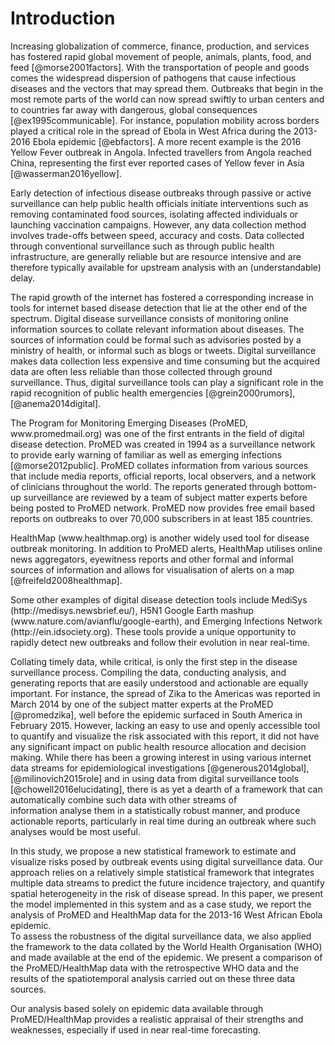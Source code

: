 # Introduction

Increasing globalization of 
commerce, finance, production, and services
has fostered rapid global movement of people, animals, plants, 
food, and feed [@morse2001factors]. With the transportation
of people and goods comes the widespread dispersion of pathogens 
that cause infectious diseases and
the vectors that may spread them. Outbreaks that 
begin in the most remote parts of the world can now
spread swiftly to urban centers and to countries far 
away with dangerous, global consequences [@ex1995communicable]. 
For instance, population mobility across borders played a critical
role in the spread of Ebola in West Africa during the 
2013-2016 Ebola epidemic [@ebfactors].
A more recent example is the 2016 Yellow Fever outbreak in 
Angola. Infected travellers from Angola reached China,
representing the first ever reported cases of Yellow fever in Asia
[@wasserman2016yellow].

Early detection of infectious disease outbreaks through passive or
active surveillance can help public 
health officials initiate interventions such as 
removing contaminated food sources, isolating affected 
individuals or launching vaccination campaigns. However, 
any data collection method involves trade-offs between
speed, accuracy and costs. Data collected through
conventional surveillance such as through public health infrastructure,
are generally reliable but are resource intensive and are 
therefore typically available for upstream
analysis with an (understandable) delay.

The rapid growth of the internet has fostered a
corresponding increase in tools for internet based 
disease detection that lie at the other end of the spectrum.
Digital disease surveillance consists of monitoring 
online information sources to collate relevant 
information about diseases. The sources of information 
could be formal such as advisories posted by a ministry of 
health, or informal such as blogs or tweets. Digital 
surveillance makes data collection less expensive 
and time consuming but the acquired data are 
often less reliable than those collected through 
ground surveillance. Thus, digital 
surveillance tools can play a significant role 
in the rapid recognition of public health emergencies
[@grein2000rumors], [@anema2014digital].


The Program for Monitoring Emerging Diseases 
(ProMED, www.promedmail.org) was 
one of the first entrants in the field of digital 
disease detection. ProMED was created in 1994 as a surveillance
network to provide early warning of familiar as well as emerging 
infections [@morse2012public]. ProMED collates information from 
various sources that include
media reports, official reports, local observers, and a network
of clinicians throughout the world. The reports generated through
bottom-up surveillance are reviewed by a team of subject matter
experts before being posted to ProMED network. ProMED now provides 
free email 
based reports on outbreaks to over 70,000 subscribers in at 
least 185 countries. 

HealthMap (www.healthmap.org) is another widely used 
tool for disease outbreak monitoring. 
In addition to ProMED alerts, HealthMap utilises online news 
aggregators, eyewitness reports and other formal and informal
sources of information and allows for visualisation of alerts 
on a map [@freifeld2008healthmap]. 

Some other examples of digital disease detection tools include 
MediSys (http://medisys.newsbrief.eu/), H5N1 Google Earth mashup
(www.nature.com/avianflu/google-earth), and Emerging Infections 
Network (http://ein.idsociety.org). These tools 
provide a unique opportunity to rapidly 
detect new outbreaks and follow their evolution in near 
real-time. 

Collating timely data, while critical, is only the first 
step in the disease surveillance process. Compiling the data, 
conducting analysis, and generating reports that are 
easily understood and actionable are equally important. 
For instance, the 
spread of Zika to the Americas was reported 
in March 2014 by one of the subject matter experts at the 
ProMED [@promedzika], 
well before the
epidemic surfaced in South America in February 2015.
However, lacking an easy to use and openly accessible tool 
to quantify and visualize the risk associated with this report, 
it did not have any 
significant impact on public health resource allocation and 
decision making.
While there has been a
growing interest in using various internet data streams for 
epidemiological investigations [@generous2014global], 
[@milinovich2015role] and 
in using data from digital surveillance 
tools [@chowell2016elucidating], 
there is as yet a dearth of a
framework that can automatically combine such data with other 
streams of  
information analyse them in a statistically robust manner, 
and produce actionable reports, particularly in real time 
during an outbreak where such analyses would be most useful.


In this study, we propose a new statistical framework
to estimate and visualize risks posed by
outbreak events using digital surveillance data. 
Our approach relies on a relatively simple statistical
framework that integrates multiple data streams to
predict the future incidence trajectory, and 
quantify spatial heterogeneity in the risk of disease spread. 
In this paper, we present the model implemented in this system and as
a case study, we report the analysis of  ProMED and HealthMap data
for the 2013-16 West African Ebola epidemic.  
To assess the robustness of the digital surveillance data, 
we also applied the framework to the data 
collated by the World Health Organisation (WHO) and made available at 
the end of the epidemic. We present a comparison of the ProMED/HealthMap 
data with the retrospective WHO data and the results of 
the spatiotemporal analysis carried out on these three data sources.

Our analysis based solely on epidemic data 
available through ProMED/HealthMap provides a 
realistic appraisal of their strengths and 
weaknesses, especially if used in near real-time 
forecasting.



